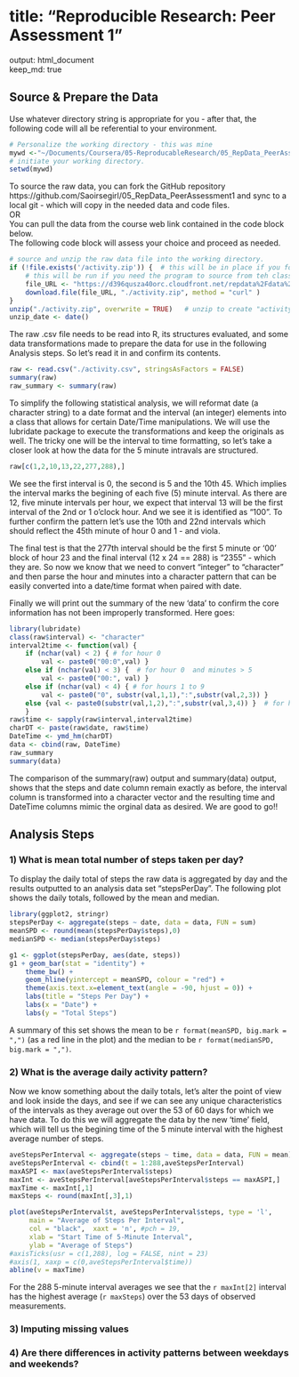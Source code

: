 title: "Reproducible Research: Peer Assessment 1"  
=============
output: html_document  
keep_md: true  

## Source & Prepare the Data  
Use whatever directory string is appropriate for you - after that, the following code will all be referential to your environment.  
```r
# Personalize the working directory - this was mine
mywd <-"~/Documents/Coursera/05-ReproducableResearch/05_RepData_PeerAssessment1"
# initiate your working directory.
setwd(mywd)
```

To  source the raw data, you can fork the GitHub repository https://github.com/Saoirsegirl/05_RepData_PeerAssessment1 and sync to a local git - which will copy in  the needed data and code files.  
OR  
You can pull the data from the course web link contained in the code block below.  
The following code block will assess your choice and proceed as needed.
```r
# source and unzip the raw data file into the working directory.
if (!file.exists('/activity.zip')) {  # this will be in place if you fork the repo
    # this will be run if you need the program to source from teh class library.
    file_URL <- "https://d396qusza40orc.cloudfront.net/repdata%2Fdata%2Factivity.zip"
    download.file(file_URL, "./activity.zip", method = "curl" )
}
unzip("./activity.zip", overwrite = TRUE)   # unzip to create "activity.csv" 
unzip_date <- date() 
```   
The raw .csv file needs to be read into R, its structures evaluated, and some data transformations made to prepare the data for use in the following Analysis steps. So let's read it in and confirm its contents.  
```r
raw <- read.csv("./activity.csv", stringsAsFactors = FALSE)
summary(raw)
raw_summary <- summary(raw)
```
To simplify the following statistical analysis, we will reformat date (a character string) to a date format and the interval (an integer) elements into a class that allows for certain Date/Time manipulations. We will use the lubridate package to execute the transformations and keep the originals as well. The tricky one will be the interval to time formatting, so let's take a closer look at how the data for the 5 minute intravals are structured.
```r
raw[c(1,2,10,13,22,277,288),]
```
We see the first interval is 0, the second is 5 and the 10th 45. Which implies the interval marks the begining of each five (5) minute interval. As there are 12, five minute intervals per hour, we expect that interval 13 will be the first interval of the 2nd or 1 o'clock hour.  And we see it is identified as "100".  To further confirm the pattern let's use the 10th and 22nd intervals which should reflect the 45th minute of hour 0 and 1 - and viola. 
  
The final test is that the 277th interval should be the first 5 minute or '00' block of hour 23 and the final interval (12 x 24 == 288) is "2355" - which they are.  So now we know that we need to convert "integer" to "character" and then parse the hour and minutes into a character pattern that can be easily converted into a date/time format when paired with date.  
  
Finally we will print out the summary of the new 'data' to confirm the core information has not been improperly transformed. Here goes:
```r
library(lubridate)
class(raw$interval) <- "character"
interval2time <- function(val) {
    if (nchar(val) < 2) { # for hour 0
        val <- paste0("00:0",val) }
    else if (nchar(val) < 3) {  # for hour 0  and minutes > 5
        val <- paste0("00:", val) }
    else if (nchar(val) < 4) { # for hours 1 to 9
        val <- paste0("0", substr(val,1,1),":",substr(val,2,3)) }
    else {val <- paste0(substr(val,1,2),":",substr(val,3,4)) }  # for hours 10 to 23  
    } 
raw$time <- sapply(raw$interval,interval2time)
charDT <- paste(raw$date, raw$time)
DateTime <- ymd_hm(charDT)
data <- cbind(raw, DateTime)
raw_summary
summary(data)
```
The comparison of the summary(raw) output and summary(data) output, shows that the steps and date column remain exactly as before, the interval column is transformed into a character vector and the resulting time and DateTime columns mimic the orginal data as desired.  We are good to go!!  

## Analysis Steps
### 1) What is mean total number of steps taken per day?
To display the daily total of steps the raw data is aggregated by day and the results outputted to an analysis data set "stepsPerDay". The following plot shows the daily totals, followed by the mean and median.
```r
library(ggplot2, stringr)
stepsPerDay <- aggregate(steps ~ date, data = data, FUN = sum)
meanSPD <- round(mean(stepsPerDay$steps),0)
medianSPD <- median(stepsPerDay$steps)
```
```r
g1 <- ggplot(stepsPerDay, aes(date, steps))
g1 + geom_bar(stat = "identity") + 
    theme_bw() +
    geom_hline(yintercept = meanSPD, colour = "red") +
    theme(axis.text.x=element_text(angle = -90, hjust = 0)) +
    labs(title = "Steps Per Day") +
    labs(x = "Date") +
    labs(y = "Total Steps")
```
  
A summary of this set shows the mean to be `r format(meanSPD, big.mark = ",")` (as a red line in the plot) and the median to be `r format(medianSPD, big.mark = ",")`.  

### 2) What is the average daily activity pattern?
Now we know something about the daily totals, let's alter the point of view and look inside the days, and see if we can see any unique characteristics of the intervals as they average out over the 53 of 60 days for which we have data.  To do this we will aggregate the data by the new 'time' field, which will tell us the begining time of the 5 minute interval with the highest average number of steps.
```r
aveStepsPerInterval <- aggregate(steps ~ time, data = data, FUN = mean)
aveStepsPerInterval <- cbind(t = 1:288,aveStepsPerInterval)
maxASPI <- max(aveStepsPerInterval$steps)
maxInt <- aveStepsPerInterval[aveStepsPerInterval$steps == maxASPI,]
maxTime <- maxInt[,1]
maxSteps <- round(maxInt[,3],1) 

plot(aveStepsPerInterval$t, aveStepsPerInterval$steps, type = 'l', 
     main = "Average of Steps Per Interval",
     col = "black",  xaxt = 'n', #pch = 19,
     xlab = "Start Time of 5-Minute Interval",
     ylab = "Average of Steps")
#axisTicks(usr = c(1,288), log = FALSE, nint = 23)
#axis(1, xaxp = c(0,aveStepsPerInterval$time))
abline(v = maxTime)
```
  
For the 288 5-minute interval averages we see that the `r maxInt[2]` interval has the highest average (`r maxSteps`) over the 53 days of observed measurements.  

### 3) Imputing missing values



### 4) Are there differences in activity patterns between weekdays and weekends?
